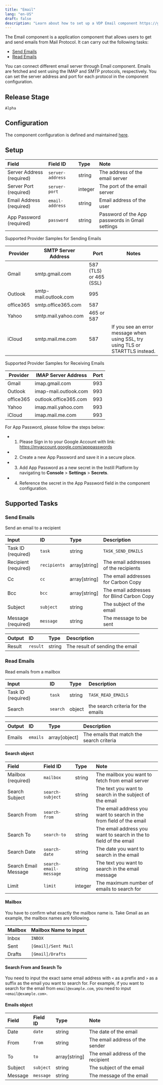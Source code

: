 ```yaml
---
title: "Email"
lang: "en-US"
draft: false
description: "Learn about how to set up a VDP Email component https://github.com/instill-ai/instill-core"
---
```


The Email component is a application component that allows users to get and send emails from Mail Protocol.
It can carry out the following tasks:

- [Send Emails](#send-emails)
- [Read Emails](#read-emails)

You can connect different email server through Email component.
Emails are fetched and sent using the IMAP and SMTP protocols, respectively. You can set the server address and port for each protocol in the component configuration.


## Release Stage

`Alpha`



## Configuration

The component configuration is defined and maintained [here](https://github.com/instill-ai/component/blob/main/application/email/v0/config/definition.json).




## Setup


| Field | Field ID | Type | Note |
| :--- | :--- | :--- | :--- |
| Server Address (required) | `server-address` | string | The address of the email server |
| Server Port (required) | `server-port` | integer | The port of the email server |
| Email Address (required) | `email-address` | string | Email address of the user |
| App Password (required) | `password` | string | Password of the App passwords in Gmail settings |

Supported Provider Samples for Sending Emails

| Provider | SMTP Server Address | Port | Notes |
| --- | --- | --- | --- |
| Gmail | smtp.gmail.com | 587 (TLS) or 465 (SSL) ||
| Outlook | smtp-mail.outlook.com | 995 ||
| office365 | smtp.office365.com | 587 ||
| Yahoo | smtp.mail.yahoo.com | 465 or 587 ||
| iCloud | smtp.mail.me.com | 587 | If you see an error message when using SSL, try using TLS or STARTTLS instead. |


Supported Provider Samples for Receiving Emails

| Provider | IMAP Server Address | Port |
| --- | --- | --- |
| Gmail | imap.gmail.com | 993 |
| Outlook | imap-mail.outlook.com | 993 |
| office365 | outlook.office365.com | 993 |
| Yahoo | imap.mail.yahoo.com | 993 |
| iCloud | imap.mail.me.com | 993 |


For App Password, please follow the steps below:
 - 1. Please Sign in to your Google Account with link: https://myaccount.google.com/apppasswords
 - 2. Create a new App Password and save it in a secure place.
 - 3. Add App Password as a new secret in the Instill Platform by navigating to **Console** > **Settings** > **Secrets**.
 - 4. Reference the secret in the App Password field in the component configuration.



## Supported Tasks

### Send Emails

Send an email to a recipient


| Input | ID | Type | Description |
| :--- | :--- | :--- | :--- |
| Task ID (required) | `task` | string | `TASK_SEND_EMAILS` |
| Recipient (required) | `recipients` | array[string] | The email addresses of the recipients |
| Cc | `cc` | array[string] | The email addresses for Carbon Copy |
| Bcc | `bcc` | array[string] | The email addresses for Blind Carbon Copy |
| Subject | `subject` | string | The subject of the email |
| Message (required) | `message` | string | The message to be sent |



| Output | ID | Type | Description |
| :--- | :--- | :--- | :--- |
| Result | `result` | string | The result of sending the email |






### Read Emails

Read emails from a mailbox


| Input | ID | Type | Description |
| :--- | :--- | :--- | :--- |
| Task ID (required) | `task` | string | `TASK_READ_EMAILS` |
| Search | `search` | object | the search criteria for the emails |



| Output | ID | Type | Description |
| :--- | :--- | :--- | :--- |
| Emails | `emails` | array[object] | The emails that match the search criteria |


#### Search object

| Field | Field ID | Type | Note |
| :--- | :--- | :--- | :--- |
| Mailbox (required) | `mailbox` | string | The mailbox you want to fetch from email server |
| Search Subject | `search-subject` | string | The text you want to search in the subject of the email |
| Search From | `search-from` | string | The email address you want to search in the from field of the email |
| Search To | `search-to` | string | The email address you want to search in the to field of the email |
| Search Date | `search-date` | string | The date you want to search in the email |
| Search Email Message | `search-email-message` | string | The text you want to search in the email message |
| Limit | `limit` | integer | The maximum number of emails to search for |


#### Mailbox

You have to confirm what exactly the mailbox name is.
Take Gmail as an example, the mailbox names are following.

| Mailbox | Mailbox Name to input |
| :--- | :--- |
| Inbox | `INBOX` |
| Sent | `[Gmail]/Sent Mail` |
| Drafts | `[Gmail]/Drafts` |


#### Search From and Search To
You need to input the exact same email address with `<` as a prefix and `>` as a suffix as the email you want to search for.
For example, if you want to search for the email from `email@example.com`, you need to input `<email@example.com>`.



#### Emails object

| Field | Field ID | Type | Note |
| :--- | :--- | :--- | :--- |
| Date | `date` | string | The date of the email |
| From | `from` | string | The email address of the sender |
| To | `to` | array[string] | The email address of the recipient |
| Subject | `subject` | string | The subject of the email |
| Message | `message` | string | The message of the email |
